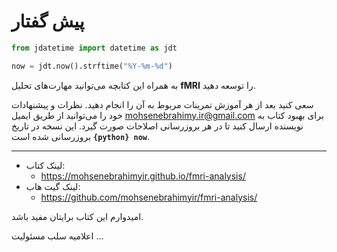 # پیش گفتار {-}

```python
from jdatetime import datetime as jdt

now = jdt.now().strftime("%Y-%m-%d")
```

به همراه این کتابچه می‌توانید مهارت‌های تحلیل
**fMRI**
را توسعه دهید.


سعی کنید بعد از هر آموزش تمرینات مربوط به آن را انجام دهید. نظرات و
پیشنهادات خود را می‌توانید از طریق ایمیل
[mohsenebrahimy.ir\@gmail.com](mailto:mohsenebrahimy.ir@gmail.com){.email}
برای بهبود کتاب به نویسنده ارسال کنید تا در هر بروزرسانی اصلاحات صورت
گیرد. این نسخه در تاریخ
[**`{python} now`**]{dir="ltr"}
بروزرسانی شده است.

***

- لینک کتاب:
  * [<https://mohsenebrahimyir.github.io/fmri-analysis/>]{dir="ltr"}
- لینک گیت هاب:
  * [<https://github.com/mohsenebrahimyir/fmri-analysis/>]{dir="ltr"}

امیدوارم این کتاب برایتان مفید باشد.


::: {.callout-warning}
اعلامیه سلب مسئولیت ...
::::::
